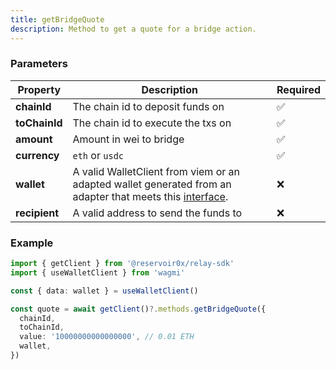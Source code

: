 ```yaml
---
title: getBridgeQuote
description: Method to get a quote for a bridge action.
---
```


### Parameters

| Property       | Description                                                                                                                                                                                                                                                                                                                                   | Required |
| -------------- | --------------------------------------------------------------------------------------------------------------------------------------------------------------------------------------------------------------------------------------------------------------------------------------------------------------------------------------------- | -------- |
| **chainId**    | The chain id to deposit funds on                                                                                                                                                                                                                                                                                                              | ✅      |
| **toChainId**  | The chain id to execute the txs on                                                                                                                                                                                                                                                                                                            | ✅      |
| **amount**        | Amount in wei to bridge | ✅      |
| **currency**        | `eth` or `usdc` | ✅      |
| **wallet**     | A valid WalletClient from viem or an adapted wallet generated from an adapter that meets this [interface](https://github.com/reservoirprotocol/relay-sdk/blob/main/packages/sdk/src/types/AdaptedWallet.ts).                                                                                                                                  | ❌      |
| **recipient**     | A valid address to send the funds to                                                                                                                                  | ❌      |

### Example

```typescript 
import { getClient } from '@reservoir0x/relay-sdk'
import { useWalletClient } from 'wagmi'

const { data: wallet } = useWalletClient()

const quote = await getClient()?.methods.getBridgeQuote({
  chainId,
  toChainId,
  value: '10000000000000000', // 0.01 ETH
  wallet,
})
```

